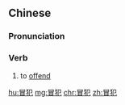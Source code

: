 ==Chinese==
{{zh-forms}}

===Pronunciation===
{{zh-pron
|m=màofàn
|c=mou6 faan6
|h=pfs=mo-fam
|mn=bō͘-hoān/mō͘-hoān
|cat=v
}}

===Verb===
{{zh-verb}}

# to [[offend]]
#: {{zh-x|我 不{bú}是 故意 冒犯 你。|''I didn't mean to '''offend''' you.''}}

[[hu:冒犯]]
[[mg:冒犯]]
[[chr:冒犯]]
[[zh:冒犯]]